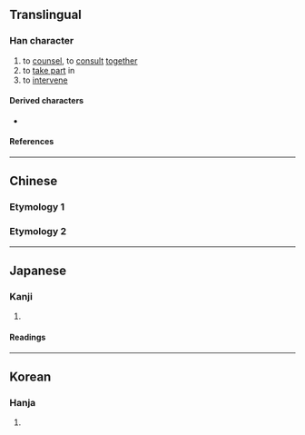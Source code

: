 {{character info/new}}
==Translingual==

===Han character===
{{Han char|rn=28|rad=厶|as=10|sn=12|four=|canj=IIIP|ids=⿱𠫯⺗}}

# to [[counsel]], to [[consult]] [[together]]
# to [[take part]] in
# to [[intervene]]

====Derived characters====
* {{l|mul|[[𭋁]], [[𡑐]], [[𢡖]], [[撡]], [[㵕]], [[𣚈]], [[𤏟]], [[𤛤]], [[𤩨]], [[𡼶]]}}

====References====
{{Han ref|kx=0164.310|dkj=03100|dj=0374.020|hdz=10389.050|uh=53C5}}

----

==Chinese==

===Etymology 1===
{{zh-see|參|v}}

===Etymology 2===
{{zh-see|累|v}}

----

==Japanese==

===Kanji===
{{ja-kanji|grade=|rs=厶10}}

# {{defn|lang=ja|sort=厶10}}

====Readings====
{{ja-readings
|on=さん
|kun=まいる
}}

----

==Korean==

===Hanja===
{{ko-hanja|hangeul=[[참]]|rv=[[cham]]|mr=[[ch'am]]|y=[[cham]]}}

# {{defn|lang=ko|sort=厶10}}